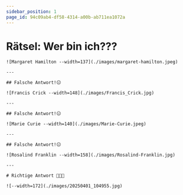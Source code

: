 ```yaml
---
sidebar_position: 1
page_id: 94c09ab4-df58-4314-a00b-ab711ea1072a
---
```



# Rätsel: Wer bin ich???

<AdventureOptions>
  <AdventureOption label="A" nextGuessIn={5}>

    
    ![Margaret Hamilton --width=137](./images/margaret-hamilton.jpeg)

    ---

    ## Falsche Antwort!😑
  </AdventureOption>

  <AdventureOption label="B" nextGuessIn={5}>

    
    ![Francis Crick --width=148](./images/Francis_Crick.jpg)

    ---

    ## Falsche Antwort!😑
  </AdventureOption>

  <AdventureOption label="C" nextGuessIn={5}>

    
    ![Marie Curie --width=140](./images/Marie-Curie.jpeg)

    ---

    ## Falsche Antwort!😑
  </AdventureOption>

  <AdventureOption label="D" nextGuessIn={5}>

    
    ![Rosalind Franklin --width=158](./images/Rosalind-Franklin.jpg)

    ---

    # Richtige Antwort 🥳🥳🥳

    ![--width=172](./images/20250401_104955.jpg)
  </AdventureOption>
</AdventureOptions>